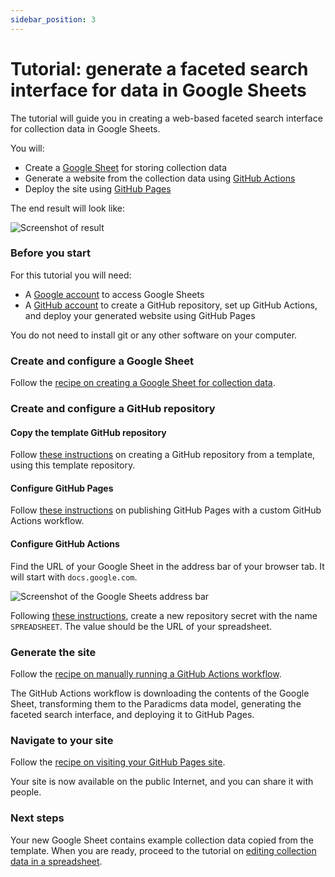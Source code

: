 ```yaml
---
sidebar_position: 3
---
```



# Tutorial: generate a faceted search interface for data in Google Sheets

The tutorial will guide you in creating a web-based faceted search interface for collection data in Google Sheets.

You will:
* Create a [Google Sheet](https://www.google.com/sheets/about/) for storing collection data
* Generate a website from the collection data using [GitHub Actions](https://github.com/features/actions)
* Deploy the site using [GitHub Pages](https://pages.github.com/)

The end result will look like:

![Screenshot of result](result.png)


### Before you start

For this tutorial you will need:

* A [Google account](https://support.google.com/accounts/answer/27441?hl=en) to access Google Sheets
* A [GitHub account](https://github.com/join) to create a GitHub repository, set up GitHub Actions, and deploy your generated website using GitHub Pages

You do not need to install git or any other software on your computer.


### Create and configure a Google Sheet

Follow the [recipe on creating a Google Sheet for collection data](/docs/recipes/create-google-sheet).


### Create and configure a GitHub repository

#### Copy the template GitHub repository

Follow [these instructions](https://docs.github.com/en/repositories/creating-and-managing-repositories/creating-a-repository-from-a-template) on creating a GitHub repository from a template, using <GoogleSheetsGitHubTemplateRepositoryLink>this template repository</GoogleSheetsGitHubTemplateRepositoryLink>.

#### Configure GitHub Pages

Follow [these instructions](https://docs.github.com/en/pages/getting-started-with-github-pages/configuring-a-publishing-source-for-your-github-pages-site#publishing-with-a-custom-github-actions-workflow) on publishing GitHub Pages with a custom GitHub Actions workflow.

#### Configure GitHub Actions

Find the URL of your Google Sheet in the address bar of your browser tab. It will start with `docs.google.com`.

![Screenshot of the Google Sheets address bar](google-sheets-address-bar.png)

Following [these instructions](https://docs.github.com/en/actions/security-guides/encrypted-secrets#creating-encrypted-secrets-for-a-repository), create a new repository secret with the name `SPREADSHEET`. The value should be the URL of your spreadsheet.

### Generate the site

Follow the [recipe on manually running a GitHub Actions workflow](/docs/recipes/run-github-ssg-workflow).

The GitHub Actions workflow is downloading the contents of the Google Sheet, transforming them to the Paradicms data model, generating the faceted search interface, and deploying it to GitHub Pages.

### Navigate to your site

Follow the [recipe on visiting your GitHub Pages site](/docs/recipes/visit-github-pages).

Your site is now available on the public Internet, and you can share it with people.

### Next steps

Your new Google Sheet contains example collection data copied from the template. When you are ready, proceed to the tutorial on [editing collection data in a spreadsheet](/docs/tutorials/edit-spreadsheet).
